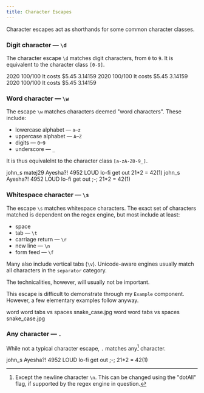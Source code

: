 ```yaml
---
title: Character Escapes
---
```


Character escapes act as shorthands for some common character classes.

### Digit character — `\d`

The character escape `\d` matches digit characters, from `0` to `9`. It is equivalent to the character class `[0-9]`.

<Example regex={/\d/g}>
    <String>2020</String>
    <String>100/100</String>
    <String>It costs $5.45</String>
    <String>3.14159</String>
</Example>
<Example regex={/\d\d/g}>
    <String>2020</String>
    <String>100/100</String>
    <String>It costs $5.45</String>
    <String>3.14159</String>
</Example>
<Example regex={/\D/g}>
    <String>2020</String>
    <String>100/100</String>
    <String>It costs $5.45</String>
    <String>3.14159</String>
</Example>

### Word character — `\w`

The escape `\w` matches characters deemed "word characters". These include:

-   lowercase alphabet — `a`–`z`
-   uppercase alphabet — `A`–`Z`
-   digits — `0`–`9`
-   underscore — `_`

It is thus equivalelnt to the character class `[a-zA-Z0-9_]`.

<Example regex={/\w/g}>
    <String>john_s</String>
    <String>matej29</String>
    <String>Ayesha?!</String>
    <String>4952</String>
    <String>LOUD</String>
    <String>lo-fi</String>
    <String>get out</String>
    <String>21*2 = 42(1)</String>
</Example>
<Example regex={/\W/g}>
    <String>john_s</String>
    <String>Ayesha?!</String>
    <String>4952</String>
    <String>LOUD</String>
    <String>lo-fi</String>
    <String>get out</String>
    <String>;-;</String>
    <String>21*2 = 42(1)</String>
</Example>

### Whitespace character — `\s`

The escape `\s` matches whitespace characters. The exact set of characters matched is dependent on the regex engine, but most include at least:

-   space
-   tab — `\t`
-   carriage return — `\r`
-   new line — `\n`
-   form feed — `\f`

Many also include vertical tabs (`\v`). Unicode-aware engines usually match all characters in the `separator` category.

The technicalities, however, will usually not be important.

This escape is difficult to demonstrate through my `Example` component. However, a few elementary examples follow anyway.

<Example regex={/\s/g}>
    <String>word word</String>
    <String>tabs vs spaces</String>
    <String>snake_case.jpg</String>
</Example>
<Example regex={/\S/g}>
    <String>word word</String>
    <String>tabs vs spaces</String>
    <String>snake_case.jpg</String>
</Example>

### Any character — `.`

While not a typical character escape, `.` matches any[^1] character.

<Example regex={/./g}>
    <String>john_s</String>
    <String>Ayesha?!</String>
    <String>4952</String>
    <String>LOUD</String>
    <String>lo-fi</String>
    <String>get out</String>
    <String>;-;</String>
    <String>21*2 = 42(1)</String>
</Example>

[^1]: Except the newline character `\n`. This can be changed using the "dotAll" flag, if supported by the regex engine in question.
